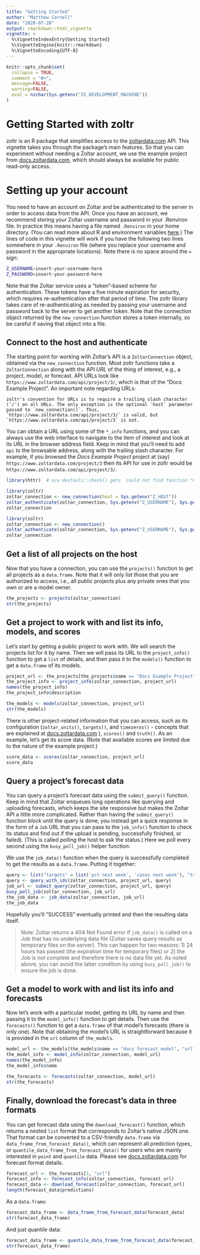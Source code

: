 ```yaml
---
title: "Getting Started"
author: "Matthew Cornell"
date: "2020-07-28"
output: rmarkdown::html_vignette
vignette: >
  %\VignetteIndexEntry{Getting Started}
  %\VignetteEngine{knitr::rmarkdown}
  %\VignetteEncoding{UTF-8}
---
```


```r
knitr::opts_chunk$set(
  collapse = TRUE,
  comment = "#>",
  message=FALSE, 
  warning=FALSE,
  eval = nzchar(Sys.getenv("IS_DEVELOPMENT_MACHINE"))
)
```


# Getting Started with zoltr

zoltr is an R package that simplifies access to the [zoltardata.com](https://www.zoltardata.com/) API. This vignette takes you through the package's main features. So that you can experiment without needing a Zoltar account, we use the example project from [docs.zoltardata.com](https://docs.zoltardata.com/), which should always be available for public read-only access.


# Setting up your account

You need to have an account on Zoltar and be authenticated to the server in order to access data from the API. Once you have an account, we recommend storing your Zoltar username and password in your .Renviron file. In practice this means having a file named `.Renviron` in your home directory. (You can read more about R and environment variables [here](https://db.rstudio.com/best-practices/managing-credentials/#use-environment-variables).) The lines of code in this vignette will work if you have the following two lines somewhere in your `.Renviron` file (where you replace your username and password in the appropriate locations). Note there is no space around the `=` sign:

```bash
Z_USERNAME=insert-your-username-here
Z_PASSWORD=insert-your-password-here
```

Note that the Zoltar service uses a "token"-based scheme for authentication. These tokens have a five minute expiration for security, which requires re-authentication after that period of time. The zoltr library takes care of re-authenticating as needed by passing your username and password back to the server to get another token. Note that the connection object returned by the `new_connection` function stores a token internally, so be careful if saving that object into a file.


## Connect to the host and authenticate

The starting point for working with Zoltar's API is a `ZoltarConnection` object, obtained via the `new_connection` function. Most zoltr functions take a `ZoltarConnection` along with the API _URL_ of the thing of interest, e.g., a project, model, or forecast. API URLs look like `https://www.zoltardata.com/api/project/3/`, which is that of the "Docs Example Project". An important note regarding URLs:

    zoltr's convention for URLs is to require a trailing slash character ('/') on all URLs. The only exception is the optional `host` parameter passed to `new_connection()`. Thus, `https://www.zoltardata.com/api/project/3/` is valid, but `https://www.zoltardata.com/api/project/3` is not.

You can obtain a URL using some of the `*_info` functions, and you can always use the web interface to navigate to the item of interest and look at its URL in the browser address field. Keep in mind that you'll need to add `api` to the browsable address, along with the trailing slash character. For example, if you browsed the _Docs Example Project_ project at (say) `https://www.zoltardata.com/project/3` then its API for use in zoltr would be `https://www.zoltardata.com/api/project/3/`.


<!-- run but don't show. NB: will run only if above eval=TRUE -->
```r
library(httr)  # o/w devtools::check() gets `could not find function "POST"` error
```

<!-- run but don't show. NB: will run only if above eval=TRUE -->
```r
library(zoltr)
zoltar_connection <- new_connection(host = Sys.getenv("Z_HOST"))
zoltar_authenticate(zoltar_connection, Sys.getenv("Z_USERNAME"), Sys.getenv("Z_PASSWORD"))
zoltar_connection
```

<!-- show but don't run-->
```r
library(zoltr)
zoltar_connection <- new_connection()
zoltar_authenticate(zoltar_connection, Sys.getenv("Z_USERNAME"), Sys.getenv("Z_PASSWORD"))
zoltar_connection
```


## Get a list of all projects on the host

Now that you have a connection, you can use the `projects()` function to get all projects as a `data.frame`. Note that it will only list those that you are authorized to access, i.e., all public projects plus any private ones that you own or are a model owner.

```r
the_projects <- projects(zoltar_connection)
str(the_projects)
```


## Get a project to work with and list its info, models, and scores

Let's start by getting a public project to work with. We will search the projects list for it by name. Then we will pass its URL to the `project_info()` function to get a `list` of details, and then pass it to the `models()` function to get a `data.frame` of its models.

```r
project_url <- the_projects[the_projects$name == "Docs Example Project", "url"]
the_project_info <- project_info(zoltar_connection, project_url)
names(the_project_info)
the_project_info$description

the_models <- models(zoltar_connection, project_url)
str(the_models)
```

There is other project-related information that you can access, such as its configuration (`zoltar_units()`, `targets()`, and `timezeros()` - concepts that are explained at [docs.zoltardata.com](https://docs.zoltardata.com/) ), `scores()` and `truth()`. As an example, let's get its score data. (Note that available scores are limited due to the nature of the example project.)

```r
score_data <- scores(zoltar_connection, project_url)
score_data
```


## Query a project's forecast data

You can query a project's forecast data using the `submit_query()` function. Keep in mind that Zoltar enqueues long operations like querying and uploading forecasts, which keeps the site responsive but makes the Zoltar API a little more complicated. Rather than having the `submit_query()` function _block_ until the query is done, you instead get a quick response in the form of a `Job` URL that you can pass to the `job_info()` function to check its status and find out if the upload is pending, successfully finished, or failed). (This is called _polling_ the host to ask the status.) Here we poll every second using the `busy_poll_job()` helper function:

We use the `job_data()` function when the query is successfully completed to get the results as a `data.frame`. Putting it together:

```r
query <- list("targets" = list('pct next week', 'cases next week'), "types" = list("point"))
query <- query_with_ids(zoltar_connection, project_url, query)
job_url <- submit_query(zoltar_connection, project_url, query)
busy_poll_job(zoltar_connection, job_url)
the_job_data <- job_data(zoltar_connection, job_url)
the_job_data
```

Hopefully you'll "SUCCESS" eventually printed and then the resulting data itself.

> Note: Zoltar returns a 404 Not Found error if `job_data()` is called on a Job that has no underlying data file (Zoltar saves query results as temporary files on the server). This can happen for two reasons: 1) 24 hours has passed (the expiration time for temporary files) or 2) the Job is not complete and therefore there is no data file yet. As noted above, you can avoid the latter condition by using `busy_poll_job()` to ensure the job is done.


## Get a model to work with and list its info and forecasts

Now let's work with a particular model, getting its URL by name and then passing it to the `model_info()` function to get details. Then use the `forecasts()` function to get a `data.frame` of that model's forecasts (there is only one). Note that obtaining the model's URL is straightforward because it is provided in the `url` column of `the_models`.

```r
model_url <- the_models[the_models$name == "docs forecast model", "url"]
the_model_info <- model_info(zoltar_connection, model_url)
names(the_model_info)
the_model_info$name

the_forecasts <- forecasts(zoltar_connection, model_url)
str(the_forecasts)
```


## Finally, download the forecast's data in three formats

You can get forecast data using the `download_forecast()` function, which returns a nested `list` format that corresponds to Zoltar's native JSON one. That format can be converted to a CSV-friendly `data.frame` via `data_frame_from_forecast_data()`, which can represent all prediction types, or `quantile_data_frame_from_forecast_data()` for users who are mainly interested in `point` and `quantile` data. Please see [docs.zoltardata.com](https://docs.zoltardata.com/) for forecast format details.

```r
forecast_url <- the_forecasts[1, "url"]
forecast_info <- forecast_info(zoltar_connection, forecast_url)
forecast_data <- download_forecast(zoltar_connection, forecast_url)
length(forecast_data$predictions)
```

As a `data.frame`:

```r
forecast_data_frame <- data_frame_from_forecast_data(forecast_data)
str(forecast_data_frame)
```

And just quantile data:

```r
forecast_data_frame <- quantile_data_frame_from_forecast_data(forecast_data)
str(forecast_data_frame)
```
